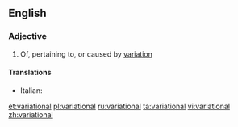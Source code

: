 ==English==

===Adjective===
{{en-adj}}

# Of, pertaining to, or caused by [[variation]]

====Translations====
{{trans-top|of or pertaining to variation}}
* Italian: {{t-|it|variazionale}}
{{trans-mid}}
{{trans-bottom}}

[[et:variational]]
[[pl:variational]]
[[ru:variational]]
[[ta:variational]]
[[vi:variational]]
[[zh:variational]]